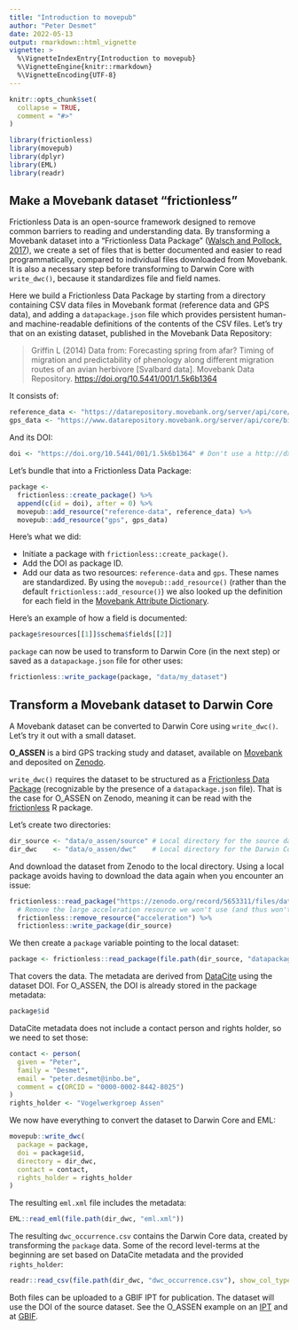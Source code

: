 ```yaml
---
title: "Introduction to movepub"
author: "Peter Desmet"
date: 2022-05-13
output: rmarkdown::html_vignette
vignette: >
  %\VignetteIndexEntry{Introduction to movepub}
  %\VignetteEngine{knitr::rmarkdown}
  %\VignetteEncoding{UTF-8}
---
```


```r
knitr::opts_chunk$set(
  collapse = TRUE,
  comment = "#>"
)
```

```r
library(frictionless)
library(movepub)
library(dplyr)
library(EML)
library(readr)
```

[fdp]: https://specs.frictionlessdata.io/data-package/
[frictionless-r]: https://frictionlessdata.github.io/frictionless-r/

## Make a Movebank dataset "frictionless" {#frictionless}

Frictionless Data is an open-source framework designed to remove common barriers to reading and understanding data. By transforming a Movebank dataset into a "Frictionless Data Package" ([Walsch and Pollock, 2017][fdp]), we create a set of files that is better documented and easier to read programmatically, compared to individual files downloaded from Movebank. It is also a necessary step before transforming to Darwin Core with `write_dwc()`, because it standardizes file and field names.

Here we build a Frictionless Data Package by starting from a directory containing CSV data files in Movebank format (reference data and GPS data), and adding a `datapackage.json` file which provides persistent human- and machine-readable definitions of the contents of the CSV files. Let's try that on an existing dataset, published in the Movebank Data Repository:

> Griffin L (2014) Data from: Forecasting spring from afar? Timing of migration and predictability of phenology along different migration routes of an avian herbivore [Svalbard data]. Movebank Data Repository. <https://doi.org/10.5441/001/1.5k6b1364>

It consists of:

```r
reference_data <- "https://datarepository.movebank.org/server/api/core/bitstreams/a6e123b0-7588-40da-8f06-73559bb3ff6b/content"
gps_data <- "https://www.datarepository.movebank.org/server/api/core/bitstreams/df28a80e-e0c4-49fb-aa87-76ceb2d2b76f/content"
```

And its DOI:

```r
doi <- "https://doi.org/10.5441/001/1.5k6b1364" # Don't use a http://dx.doi URL and exclude "www."
```

Let's bundle that into a Frictionless Data Package:

```r
package <-
  frictionless::create_package() %>%
  append(c(id = doi), after = 0) %>%
  movepub::add_resource("reference-data", reference_data) %>%
  movepub::add_resource("gps", gps_data)
```

Here's what we did:

- Initiate a package with `frictionless::create_package()`.
- Add the DOI as package ID.
- Add our data as two resources: `reference-data` and `gps`. These names are standardized. By using the `movepub::add_resource()` (rather than the default `frictionless::add_resource()`) we also looked up the definition for each field in the [Movebank Attribute Dictionary](http://vocab.nerc.ac.uk/collection/MVB/current).

Here's an example of how a field is documented:

```r
package$resources[[1]]$schema$fields[[2]]
```

`package` can now be used to transform to Darwin Core (in the next step) or saved as a `datapackage.json` file for other uses:

```r
frictionless::write_package(package, "data/my_dataset")
```

## Transform a Movebank dataset to Darwin Core {#dwc}

A Movebank dataset can be converted to Darwin Core using `write_dwc()`. Let's try it out with a small dataset.

**O_ASSEN** is a bird GPS tracking study and dataset, available on [Movebank](https://www.movebank.org/cms/webapp?gwt_fragment=page=studies,path=study1605797471) and deposited on [Zenodo](https://doi.org/10.5281/zenodo.5653311).

`write_dwc()` requires the dataset to be structured as a [Frictionless Data Package][fdp] (recognizable by the presence of a `datapackage.json` file). That is the case for O_ASSEN on Zenodo, meaning it can be read with the [frictionless][frictionless-r] R package.

Let's create two directories:

```r
dir_source <- "data/o_assen/source" # Local directory for the source dataset
dir_dwc    <- "data/o_assen/dwc"    # Local directory for the Darwin Core dataset
```

And download the dataset from Zenodo to the local directory. Using a local package avoids having to download the data again when you encounter an issue:

```r
frictionless::read_package("https://zenodo.org/record/5653311/files/datapackage.json") %>%
  # Remove the large acceleration resource we won't use (and thus won't download)
  frictionless::remove_resource("acceleration") %>%
  frictionless::write_package(dir_source)
```

We then create a `package` variable pointing to the local dataset:

```r
package <- frictionless::read_package(file.path(dir_source, "datapackage.json"))
```

That covers the data. The metadata are derived from [DataCite](https://api.datacite.org/dois/10.5281/zenodo.5653311) using the dataset DOI. For O_ASSEN, the DOI is already stored in the package metadata:

```r
package$id
```

DataCite metadata does not include a contact person and rights holder, so we need to set those:

```r
contact <- person(
  given = "Peter",
  family = "Desmet",
  email = "peter.desmet@inbo.be",
  comment = c(ORCID = "0000-0002-8442-8025")
)
rights_holder <- "Vogelwerkgroep Assen"
```

We now have everything to convert the dataset to Darwin Core and EML:

```r
movepub::write_dwc(
  package = package,
  doi = package$id,
  directory = dir_dwc,
  contact = contact,
  rights_holder = rights_holder
)
```

The resulting `eml.xml` file includes the metadata:

```r
EML::read_eml(file.path(dir_dwc, "eml.xml"))
```

The resulting `dwc_occurrence.csv` contains the Darwin Core data, created by transforming the `package` data. Some of the record level-terms at the beginning are set based on DataCite metadata and the provided `rights_holder`:

```r
readr::read_csv(file.path(dir_dwc, "dwc_occurrence.csv"), show_col_types = FALSE)
```

Both files can be uploaded to a GBIF IPT for publication. The dataset will use the DOI of the source dataset. See the O_ASSEN example on an [IPT](https://ipt.inbo.be/resource?r=o_assen) and at [GBIF](https://www.gbif.org/dataset/226421f2-1d29-4950-901c-aba9d0e8f2bc).
